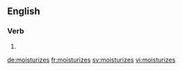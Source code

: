 ==English==

===Verb===
{{head|en}}

# {{en-third-person singular of|moisturize}}

[[de:moisturizes]]
[[fr:moisturizes]]
[[sv:moisturizes]]
[[vi:moisturizes]]